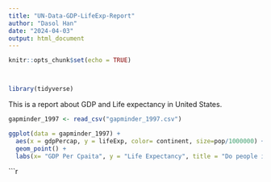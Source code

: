 ```yaml
---
title: "UN-Data-GDP-LifeExp-Report"
author: "Dasol Han"
date: "2024-04-03"
output: html_document
---
```


```r
knitr::opts_chunk$set(echo = TRUE)
```
```r
```
```r

```


```r
library(tidyverse)
```
This is a report about GDP and Life expectancy in United States.


```r
gapminder_1997 <- read_csv("gapminder_1997.csv")
```



```r
ggplot(data = gapminder_1997) +
  aes(x = gdpPercap, y = lifeExp, color= continent, size=pop/1000000) + 
  geom_point() + 
  labs(x= "GDP Per Cpaita", y = "Life Expectancy", title = "Do people in wealthy countires live longer?", size= "Poplulation (in millions)")
```


```r
